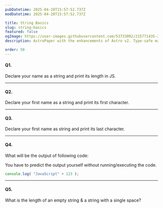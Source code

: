 ```yaml
---
pubDatetime: 2025-04-28T15:57:52.737Z
modDatetime: 2025-04-28T15:57:52.737Z

title: String Basics
slug: string-basics
featured: false
ogImage: https://user-images.githubusercontent.com/53733092/215771435-25408246-2309-4f8b-a781-1f3d93bdf0ec.png
description: AstroPaper with the enhancements of Astro v2. Type-safe markdown contents, bug fixes and better dev experience etc.

order: 50
---
```



#### Q1.

Declare your name as a string and print its length in JS.

---    
    
#### Q2.

Declare your first name as a string and print its first character.

---    
    
#### Q3.

Declare your first name as string and print its last character.

---

    
#### Q4.

What will be the output of following code:

<Admonition variant="caution" title="caution">
    You have to predict the output yourself without running/executing the code.
</Admonition>

<div class="w-full my-8"></div>

```jsx
console.log( "JavaScript" + 123 );
```

---

#### Q5.

What is the length of an empty string & a string with a single space?